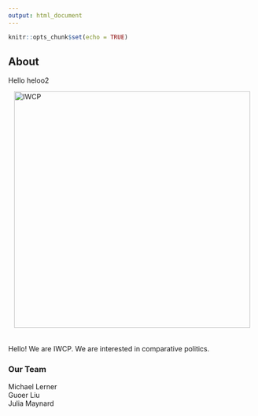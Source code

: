 ```yaml
---
output: html_document
---
```


```r
knitr::opts_chunk$set(echo = TRUE)
```

## About

Hello heloo2

<img alt = 'IWCP' style='display: block; margin-left: auto; margin-right: auto;width: 50vw;' src='/./about_files/group.png' />\
\
Hello! We are IWCP. We are interested in comparative politics.

### Our Team

Michael Lerner\
Guoer Liu\
Julia Maynard\